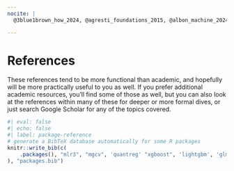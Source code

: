 ```yaml
---
nocite: |
  @3blue1brown_how_2024, @agresti_foundations_2015, @albon_machine_2024, @albon_machine_2024-1, @amazon_what_2024, @andrej_karpathy_lets_2024, @angelopoulos_gentle_2022, @arel-bundock_marginal_2024, @bai_understanding_2021, @barrett_causal_2024, @belkin_reconciling_2019, @bergmann_what_2023, @biecek_explanatory_2020, @bischl_applied_2024, @bishop_pattern_2006, @boehmke_hands-machine_2020, @boykis_what_2023, @breiman_statistical_2001, @brownlee_gentle_2016, @brownlee_gentle_2019, @brownlee_gradient_2021, @brownlee_how_2020, @burges_learning_2005, @burges_ranknet_2016, @burkner_ordinal_2019, @bycroft_llm_2023, @carpenter_prior_2023, @causalml_causalml_2023, @cawley_over-fitting_2010, @chawla_smote_2002, @chernozhukov_applied_2024, @clark_bayesian_2022, @clark_deep_2022, @clark_generalized_2022, @clark_graphical_2018, @clark_mixed_2023, @clark_model_2021, @clark_practical_2020, @clark_thinking_2018, @clark_this_2021, @cohen_statistical_2009, @cross_validated_answer_2011, @cross_validated_answer_2020, @cross_validated_answer_2021, @cross_validated_why_2016, @cunningham_causal_2023, @dahabreh_causal_2024, @databricks_what_2019, @davison_bootstrap_1997, @dobson_introduction_2018, @dunn_distribution-free_2020, @dunn_generalized_2018, @efron_introduction_1994, @elor_smote_2022, @facure_alves_causal_2022, @fahrmeir_regression_2021, @faraway_extending_2016, @faraway_linear_2014, @ferrari_beta_2004, @fleuret_little_2023, @fortuner_machine_2023, @fox_applied_2015, @freepik_cover_2025, @gelman_advanced_2024, @gelman_bayesian_2013, @gelman_data_2006, @gelman_garden_2013, @gelman_regression_2020, @gelman_what_2013, @goodfellow_deep_2016, @google_classification_2024, @google_imbalanced_2023, @google_introduction_2023, @google_machine_2023, @google_mlops_2024, @google_reducing_2024, @google_what_2024, @gorishniy_tabr_2023, @greene_econometric_2017, @grolemund_welcome_2023, @gruber_sources_2023, @hardin_generalized_2018, @harrell_regression_2015, @hastie_elements_2017, @heiss_marginalia_2022, @hernan_c-word_2018, @hernan_causal_2012, @howard_practical_2024, @hugging_face_byte-pair_2024, @hvitfeldt_feature_2024, @hyndman_forecasting_2021, @ivanova_comprehension_2020, @james_introduction_2021, @jiang_visual_2020, @jordan_introduction_2018, @kirillov_segment_2023, @koenker_galton_2000, @koenker_quantile_2005, @kruschke_doing_2010, @kuhn_applied_2023, @kuhn_tidy_2023, @kunzel_metalearners_2019, @lang_mlr3_2019, @lecun_self-supervised_2021, @lee_deep_2017, @leech_questionable_2024, @lenail_lenet_2024, @lones_how_2024, @mahr_random_2021, @masis_interpretable_2023, @mayo_error_2019, @mccullagh_generalized_2019, @mcculloch_logical_1943, @mcelreath_statistical_2020, @mckinney_python_2023, @microsoft_generative_2024, @mit_opencourseware_6_2017, @molnar_interpretable_2023, @molnar_introduction_2024, @monroe_imbalanced_2025, @morgan_counterfactuals_2014, @murphy_machine_2012, @murphy_probabilistic_2023, @navarro_learning_2018, @neal_priors_1996, @nelder_generalized_1972, @niculescu-mizil_predicting_2005, @pearl_causal_2009, @pearl_causal_2022, @pedregosa_scikit-learn_2011, @peng_r_2022, @penn_state_54_2018, @pochinkov_llm_2023, @pok_how_2020, @power_grokking_2022, @prince_understanding_2023, @quantmetry_mapie_2024, @raschka_about_2014, @raschka_build_2023, @raschka_losses_2022, @raschka_machine_2022, @raschka_machine_2023, @rasmussen_gaussian_2005, @ripley_pattern_1996, @roback_beyond_2021, @roberts_neural_2000, @robins_marginal_2000, @rocca_handling_2019, @rovine_peirce_2004, @schmidhuber_annotated_2022, @scikit-learn_developers_116_2023, @scikit-learn_developers_31_2024, @scikit-learn_developers_nested_2023, @scikit-learn_developers_visualizing_2024, @sen_decoder-only_2024, @shalizi_f-tests_2015, @shevchenko_types_2023, @shorten_text_2021, @simpson_using_2021, @stackexchange_are_2015, @statquest_with_josh_starmer_bootstrapping_2021, @statquest_with_josh_starmer_gradient_2019, @statquest_with_josh_starmer_stochastic_2019, @turrell_python_2024, @ucla_advanced_research_computing_faq_2023, @ucla_advanced_research_computing_faq_2023-1, @ushey_arrays_2024, @vanderplas_python_2016, @vanderweele_invited_2012, @vaswani_attention_2017, @vig_deconstructing_2019, @walker_analyzing_2023, @weed_learning_2021, @welchowski_techniques_2022, @wikipedia_cross-entropy_2024, @wikipedia_exponential_2024, @wikipedia_gradient_2024, @wikipedia_relationships_2023, @wikipedia_replication_2024, @witten_bias-variance_2020, @woo_unified_2024, @wood_generalized_2017, @wooldridge_introductory_2012, @ye_modern_2024, @yeh_ai_2024, @zhang_dive_2023

---
```



# References

These references tend to be more functional than academic, and hopefully will be more practically useful to you as well. If you prefer additional academic resources, you'll find some of those as well, but you can also look at the references within many of these for deeper or more formal dives, or just search Google Scholar for any of the topics covered.

::: {#refs}
:::


```r
#| eval: false
#| echo: false
#| label: package-reference
# generate a BibTeX database automatically for some R packages
knitr::write_bib(c(
    .packages(), "mlr3", "mgcv", 'quantreg' "xgboost", 'lightgbm', 'glmnet'
), "packages.bib")
```


